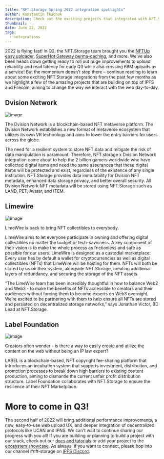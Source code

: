 ```yaml
---
title: "NFT.Storage Spring 2022 integration spotlights"
author: Konstantin Tkachuk
description: Check out the exciting projects that integrated with NFT.Storage in Q2
thumbnail: 
date: June 22, 2022
tags:
  - integrations
---
```


2022 is flying fast! In Q2, the NFT.Storage team brought you the [NFTUp easy uploader](https://nft.storage/blog/post/2022-04-05-announcing-nftup/), [SuperHot Gateway perma-caching](https://nft.storage/blog/post/2022-05-24-superhot-gateway-announcement/), and more. We've also been heads down getting ready to roll out huge improvements to upload reliability and read latency for early Q3 while also crossing 68M uploads as a service! But the momentum doesn't stop there – continue reading to learn about some exciting NFT.Storage integrations from the past few months as we highlight a few of the amazing projects that are building on top of IPFS and Filecoin, aiming to change the way we interact with the web day-to-day.

## Dvision Network

![image]()

The Dvision Network is a blockchain-based NFT metaverse platform. The Dvision Network establishes a new format of metaverse ecosystem that utilizes its own VR technology and aims to lower the entry barriers for users across the globe. 

The need for a resilient system to store NFT data and mitigate the risk of data manipulation is paramount. Therefore, NFT.storage x Dvision Network integration came about to help the 2 billion gamers worldwide who have collected digital items and need the same assurances that these digital items will be protected and exist, regardless of the existence of any single institution. NFT.Storage provides data immutability for Dvision NFT metadata, enhanced data storage privacy, and better overall security. All Dvision Network NFT metadata will be stored using NFT.Storage such as LAND, PET, Avatar, and ITEM.

## Limewire

![image]()

LimeWire is back to bring NFT collectibles to everybody\.

LimeWire aims to let everyone participate in owning and offering digital collectibles no matter the budget or tech-savviness. A key component of their vision is to make the whole process as frictionless and safe as possible for our users. LimeWire is designed as a custodial marketplace: Every user has by default a wallet for cryptocurrencies as well as digital collectibles (NFTs) that LimeWire will be hosting for them. NFTs will both be stored by us on their system, alongside NFT.Storage, creating additional layers of redundancy, and securing the storage of the NFT assets.

“The LimeWire team has been incredibly thoughtful in how to balance Web2 and Web3 - to make the benefits of NFTs accessible to creators and their audiences without forcing them to become experts on Web3 overnight. We’re excited to be partnering with them to help ensure all NFTs are stored and persisted on decentralized storage networks,” says Jonathan Victor, BD Lead at NFT.Storage.

## Label Foundation

![image]()

Creators often wonder - is there a way to easily create and utilize the content on the web without being an IP law expert?

LABEL is a blockchain-based, NFT copyright fee-sharing platform that introduces an incubation system that supports investment, distribution, and promotion processes to break down high barriers to existing content production, aiming to dismantle the current unfair profit distribution structure. Label Foundation collaborates with NFT.Storage to ensure the resilience of their NFT Marketplace.

# More to come in Q3!
The second half of 2022 will bring additional performance improvements, a new, easy-to-use web upload UX, and deeper integration of decentralized protocols like UCAN and IPNS. We can't wait to continue sharing our progress with you all! If you are building or planning to build a project with our stack, check out our [docs and tutorials](https://nft.storage/docs/quickstart/) or add your project to the [ecosystem showcase](https://airtable.com/shrurjLTEsPeNW2Db). As always, if you want to connect, please hop into our channel #nft-storage on [IPFS Discord](https://discord.com/invite/KKucsCpZmY).
